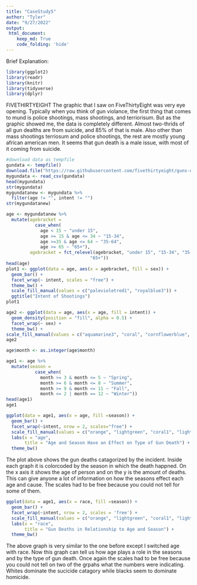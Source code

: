 ```yaml
---
title: "CaseStudy5"
author: "Tyler"
date: "9/27/2022"
output: 
 html_document:
    keep_md: True
    code_folding: 'hide'
---
```


Brief Explanation:

```r
library(ggplot2)
library(readr)
library(knitr)
library(tidyverse)
library(dplyr)
```
FIVETHIRTYEIGHT 
The graphic that I saw on FiveThirtyEight was very eye opening. Typically when you think of gun violance, the first thing that comes to mund is police shootings, mass shootings, and terriorisum. But as the graphic showed me, the data is completely different. Almost two-thrids of all gun dealths are from suicide, and 85% of that is male. Also other than mass shootings terriosum and police shootings, the rest are mostly young african american men. It seems that gun death is a male issue, with most of it coming from suicide. 

```r
#download data as tempfile
gundata <- tempfile()
download.file("https://raw.githubusercontent.com/fivethirtyeight/guns-data/master/full_data.csv", gundata, mode = "wb")
mygundata <- read_csv(gundata)
head(mygundata)
str(mygundata)
mygundatanew <- mygundata %>%
  filter(age != "", intent != "")
str(mygundatanew)
```

```r
age <- mygundatanew %>%
  mutate(agebracket = 
           case_when(
             age < 15 ~ "under 15",
             age >= 15 & age <= 34 ~ "15-34",
             age >=35 & age <= 64 ~ "35-64",
             age >= 65 ~ "65+"),
         agebracket = fct_relevel(agebracket, "under 15", "15-34", "35-64",
                                "65+"))
head(age)
plot1 <- ggplot(data = age, aes(x = agebracket, fill = sex)) +
  geom_bar() +
  facet_wrap(~ intent, scales = "free") +
  theme_bw() +
  scale_fill_manual(values = c("palevioletred1", "royalblue3")) +
  ggtitle("Intent of Shootings")
plot1


```

```r
age2 <- ggplot(data = age, aes(x = age, fill = intent)) +
  geom_density(position = "fill", alpha = 0.5) +
  facet_wrap(~ sex) +
  theme_bw() +
scale_fill_manual(values = c("aquamarine3", "coral", "cornflowerblue", "plum2"))
age2
```
```r
age$month <- as.integer(age$month)
```

```r
age1 <- age %>%
  mutate(season =
           case_when(
             month >= 3 & month <= 5 ~ "Spring",
             month >= 6 & month <= 8 ~ "Summer",
             month >= 9 & month <= 11 ~ "Fall",
             month <= 2 | month == 12 ~ "Winter"))
head(age1)
age1
```

```r
ggplot(data = age1, aes(x = age, fill =season)) +
  geom_bar() +
  facet_wrap(~intent, nrow = 2, scales="free") +
  scale_fill_manual(values = c("orange", "lightgreen", "coral1", "lightblue", "grey")) +
  labs(x = "age",
       title = "Age and Season Have an Effect on Type of Gun Death") +
  theme_bw()
```

The plot above shows the gun deaths catagorized by the incident. Inside each graph it is colorcoded by the season in which the death happned. On the x axis it shows the age of person and on the y is the amount of deaths. This can give anyone a lot of information on how the seasons effect each age and cause. The scales had to be free because you could not tell for some of them. 
```r
ggplot(data = age1, aes(x = race, fill =season)) +
  geom_bar() +
  facet_wrap(~intent, nrow = 2, scales = 'free') +
  scale_fill_manual(values = c("orange", "lightgreen", "coral1", "lightblue", "grey")) +
  labs(x = "race",
       title = "Gun Deaths in Relationship to Age and Season") +
  theme_bw()
```
The above graph is very similar to the one before except I switched age with race. Now this graph can tell us how age plays a role in the seasons and by the type of gun death. Once again the scales had to be free because you could not tell on two of the grpahs what the numbers were indicating. Whites dominate the sucicide catagory while blacks seem to dominate homicide. 
